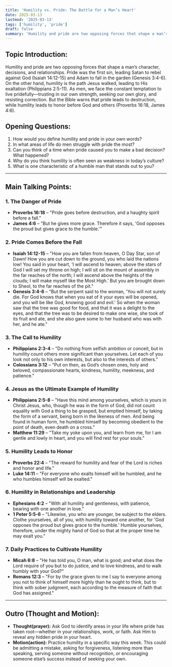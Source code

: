 ```yaml
---
title: 'Humility vs. Pride: The Battle for a Man’s Heart'
date: 2025-03-13
lastmod: '2025-03-13'
tags: ['humility', 'pride']
draft: false
summary: 'Humility and pride are two opposing forces that shape a man’s character, decisions, and relationships. Pride was the first sin,...'
---
```


## **Topic Introduction:**

Humility and pride are two opposing forces that shape a man’s character, decisions, and relationships. Pride was the first sin, leading Satan to rebel against God (Isaiah 14:12-15) and Adam to fall in the garden (Genesis 3:4-6). On the other hand, humility is the path Jesus walked, leading to His exaltation (Philippians 2:5-11). As men, we face the constant temptation to live pridefully—trusting in our own strength, seeking our own glory, and resisting correction. But the Bible warns that pride leads to destruction, while humility leads to honor before God and others (Proverbs 16:18, James 4:6).

## **Opening Questions:**

1. How would you define humility and pride in your own words?
2. In what areas of life do men struggle with pride the most?
3. Can you think of a time when pride caused you to make a bad decision? What happened?
4. Why do you think humility is often seen as weakness in today’s culture?
5. What is one characteristic of a humble man that stands out to you?

---

## **Main Talking Points:**

### **1. The Danger of Pride**

- **Proverbs 16:18** – "Pride goes before destruction, and a haughty spirit before a fall."
- **James 4:6** – "But he gives more grace. Therefore it says, 'God opposes the proud but gives grace to the humble.'"

### **2. Pride Comes Before the Fall**

- **Isaiah 14:12-15** – "How you are fallen from heaven, O Day Star, son of Dawn! How you are cut down to the ground, you who laid the nations low! You said in your heart, ‘I will ascend to heaven; above the stars of God I will set my throne on high; I will sit on the mount of assembly in the far reaches of the north; I will ascend above the heights of the clouds; I will make myself like the Most High.’ But you are brought down to Sheol, to the far reaches of the pit."
- **Genesis 3:4-6** – "But the serpent said to the woman, 'You will not surely die. For God knows that when you eat of it your eyes will be opened, and you will be like God, knowing good and evil.' So when the woman saw that the tree was good for food, and that it was a delight to the eyes, and that the tree was to be desired to make one wise, she took of its fruit and ate, and she also gave some to her husband who was with her, and he ate."

### **3. The Call to Humility**

- **Philippians 2:3-4** – "Do nothing from selfish ambition or conceit, but in humility count others more significant than yourselves. Let each of you look not only to his own interests, but also to the interests of others."
- **Colossians 3:12** – "Put on then, as God’s chosen ones, holy and beloved, compassionate hearts, kindness, humility, meekness, and patience."

### **4. Jesus as the Ultimate Example of Humility**

- **Philippians 2:5-8** – "Have this mind among yourselves, which is yours in Christ Jesus, who, though he was in the form of God, did not count equality with God a thing to be grasped, but emptied himself, by taking the form of a servant, being born in the likeness of men. And being found in human form, he humbled himself by becoming obedient to the point of death, even death on a cross."
- **Matthew 11:29** – "Take my yoke upon you, and learn from me, for I am gentle and lowly in heart, and you will find rest for your souls."

### **5. Humility Leads to Honor**

- **Proverbs 22:4** – "The reward for humility and fear of the Lord is riches and honor and life."
- **Luke 14:11** – "For everyone who exalts himself will be humbled, and he who humbles himself will be exalted."

### **6. Humility in Relationships and Leadership**

- **Ephesians 4:2** – "With all humility and gentleness, with patience, bearing with one another in love."
- **1 Peter 5:5-6** – "Likewise, you who are younger, be subject to the elders. Clothe yourselves, all of you, with humility toward one another, for 'God opposes the proud but gives grace to the humble.' Humble yourselves, therefore, under the mighty hand of God so that at the proper time he may exalt you."

### **7. Daily Practices to Cultivate Humility**

- **Micah 6:8** – "He has told you, O man, what is good; and what does the Lord require of you but to do justice, and to love kindness, and to walk humbly with your God?"
- **Romans 12:3** – "For by the grace given to me I say to everyone among you not to think of himself more highly than he ought to think, but to think with sober judgment, each according to the measure of faith that God has assigned."

---

## **Outro (Thought and Motion):**

- **Thought(prayer):** Ask God to identify areas in your life where pride has taken root—whether in your relationships, work, or faith. Ask Him to reveal any hidden pride in your heart.
- **Motion(action):** Practice humility in a specific way this week. This could be admitting a mistake, asking for forgiveness, listening more than speaking, serving someone without recognition, or encouraging someone else’s success instead of seeking your own.